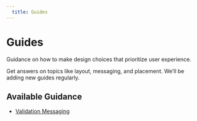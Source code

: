 ```yaml
---
  title: Guides
---
```


# Guides

Guidance on how to make design choices that prioritize user experience.

Get answers on topics like layout, messaging, and placement. We’ll be adding new guides regularly.


## Available Guidance
- [Validation Messaging](/using-spark/guides/validation-messaging)
